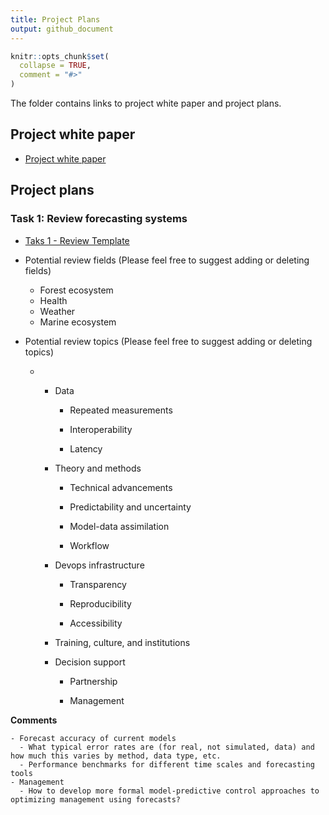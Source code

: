 ```yaml
---
title: Project Plans
output: github_document
---
```


<!-- README.md is generated from README.Rmd. Please edit that file -->

```r
knitr::opts_chunk$set(
  collapse = TRUE,
  comment = "#>"
)
```

The folder contains links to project white paper and project plans. 

## Project white paper

- [Project white paper](https://docs.google.com/document/d/1uoHlO5Qyty6b4iBrHaEKuu426H6XOmNW82MeGei-JUU/edit?usp=sharing)

## Project plans

### Task 1: Review forecasting systems
- [Taks 1 - Review Template](https://docs.google.com/document/d/1TauXlBlfuXEpqeghkheh3qcWvKJLALg4TFAAXQaOePo/edit?usp=sharing)

- Potential review fields (Please feel free to suggest adding or deleting fields)
  - Forest ecosystem
  - Health
  - Weather
  - Marine ecosystem
  
- Potential review topics (Please feel free to suggest adding or deleting topics)
  - * Data

        * Repeated measurements

        * Interoperability

        * Latency

    * Theory and methods

        * Technical advancements

        * Predictability and uncertainty

        * Model-data assimilation

        * Workflow 

    * Devops infrastructure 

        * Transparency

        * Reproducibility

        * Accessibility

    * Training, culture, and institutions

    * Decision support

        * Partnership

        * Management

**Comments** 

```
- Forecast accuracy of current models
  - What typical error rates are (for real, not simulated, data) and how much this varies by method, data type, etc. 
  - Performance benchmarks for different time scales and forecasting tools
- Management
  - How to develop more formal model-predictive control approaches to optimizing management using forecasts?
```
